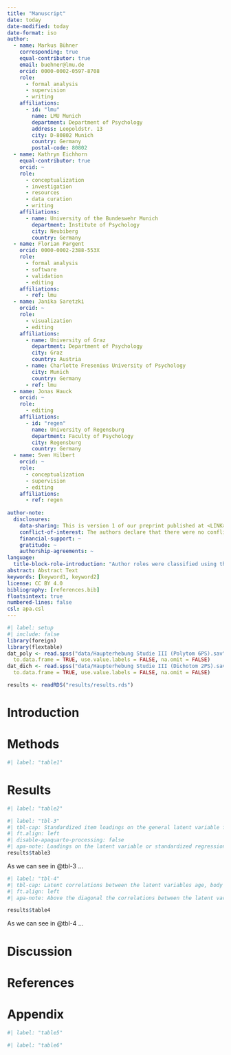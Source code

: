 ```yaml
---
title: "Manuscript"
date: today
date-modified: today
date-format: iso
author:
  - name: Markus Bühner
    corresponding: true
    equal-contributor: true
    email: buehner@lmu.de
    orcid: 0000-0002-0597-8708
    role: 
      - formal analysis
      - supervision
      - writing
    affiliations:
      - id: "lmu"
        name: LMU Munich
        department: Department of Psychology
        address: Leopoldstr. 13
        city: D-80802 Munich
        country: Germany
        postal-code: 80802
  - name: Kathryn Eichhorn
    equal-contributor: true
    orcid: ~
    role: 
      - conceptualization
      - investigation
      - resources
      - data curation
      - writing
    affiliations:
      - name: University of the Bundeswehr Munich
        department: Institute of Psychology
        city: Neubiberg
        country: Germany
  - name: Florian Pargent
    orcid: 0000-0002-2388-553X
    role:
      - formal analysis
      - software
      - validation
      - editing
    affiliations:
      - ref: lmu
  - name: Janika Saretzki
    orcid: ~
    role:
      - visualization
      - editing
    affiliations:
      - name: University of Graz
        department: Department of Psychology
        city: Graz
        country: Austria
      - name: Charlotte Fresenius University of Psychology
        city: Munich
        country: Germany
      - ref: lmu
  - name: Jonas Hauck
    orcid: ~
    role:
      - editing
    affiliations:
      - id: "regen"
        name: University of Regensburg
        department: Faculty of Psychology
        city: Regensburg
        country: Germany
  - name: Sven Hilbert
    orcid: ~
    role:
      - conceptualization
      - supervision
      - editing
    affiliations:
      - ref: regen
    
author-note:
  disclosures:
    data-sharing: This is version 1 of our preprint published at <LINK>. All materials (reproducible manuscript, analysis code, data) are available in the project's repository on the Open Science Framework (OSF) at <LINK>. A Quarto Manuscripts website is hosted at <LINK>.
    conflict-of-interest: The authors declare that there were no conflicts of interest concerning the authorship or the publication of this article.
    financial-support: ~
    gratitude: ~
    authorship-agreements: ~
language:
  title-block-role-introduction: "Author roles were classified using the Contributor Role Taxonomy (CRediT; <https://credit.niso.org/>):"
abstract: Abstract Text
keywords: [keyword1, keyword2]
license: CC BY 4.0
bibliography: [references.bib]
floatsintext: true
numbered-lines: false
csl: apa.csl
---
```


```r
#| label: setup
#| include: false
library(foreign)
library(flextable)
dat_poly <- read.spss("data/Haupterhebung Studie III (Polytom 6PS).sav", 
  to.data.frame = TRUE, use.value.labels = FALSE, na.omit = FALSE)
dat_dich <- read.spss("data/Haupterhebung Studie III (Dichotom 2PS).sav",
  to.data.frame = TRUE, use.value.labels = FALSE, na.omit = FALSE)

results <- readRDS("results/results.rds")
```

# Introduction

# Methods

```r
#| label: "table1"
```


# Results


```r
#| label: "table2"
```

```r
#| label: "tbl-3"
#| tbl-cap: Standardized item loadings on the general latent variable for 6 categories controlling for the self-reported physical item and self-reported sex.
#| ft.align: left
#| disable-apaquarto-processing: false
#| apa-note: Loadings on the latent variable or standardized regression weights of the self-reported physical item and self-reported sex greater than .60 are printed in bold typeface.
results$table3
```

As we can see in @tbl-3 ...

```r
#| label: "tbl-4"
#| tbl-cap: Latent correlations between the latent variables age, body height and body weight for 6 and 2 categories
#| ft.align: left
#| apa-note: Above the diagonal the correlations between the latent variables are shown and below the diag-onal the correlations between the self-reported physical measures are shown. The latent correla-tions were taken out of latent variable models (6 and response categories) including all self-reported physical items and all latent variables with the allocated items. The models showed the following fit. In the diagonal are the reliability estimates Omega for the scales.

results$table4
```

As we can see in @tbl-4 ...

# Discussion


# References

::: {#refs}
:::

# Appendix

```r
#| label: "table5"
```

```r
#| label: "table6"
```
